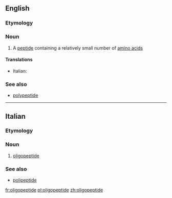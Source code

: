 ==English==

===Etymology===
{{prefix|oligo|peptide}}

===Noun===
{{wikipedia}}
{{en-noun}}

# {{context|biochemistry}} A [[peptide]] containing a relatively small number of [[amino acid]]s

====Translations====
{{trans-top|peptide containing a relatively small number of amino acids}}
* Italian: {{t-|it|oligopeptide|m}}
{{trans-mid}}
{{trans-bottom}}

===See also===
* [[polypeptide]]

----

==Italian==

===Etymology===
{{prefix|oligo|peptide|lang=it}}

===Noun===
{{it-noun|oligopeptid|m|e|i}}

# {{context|biochemistry|lang=it}} [[#English|oligopeptide]]

===See also===
* [[polipeptide]]

[[fr:oligopeptide]]
[[pl:oligopeptide]]
[[zh:oligopeptide]]